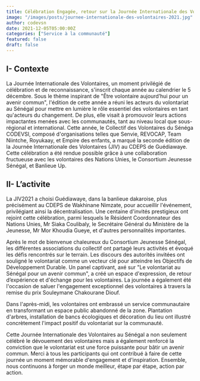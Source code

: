 ```yaml
---
title: Célébration Engagée, retour sur la Journée Internationale des Volontaires 2021 au Sénégal
image: "/images/posts/journee-internationale-des-volontaires-2021.jpg"
author: codevsn
date: 2021-12-05T05:00:00Z
categories: ["Service à la communauté"]
featured: false
draft: false
---
```


## I- Contexte

La Journée Internationale des Volontaires, un moment privilégié de célébration et de reconnaissance, s'inscrit chaque année au calendrier le 5 décembre. Sous le thème inspirant de "Être volontaire aujourd’hui pour un avenir commun", l'édition de cette année a réuni les acteurs du volontariat au Sénégal pour mettre en lumière le rôle essentiel des volontaires en tant qu'acteurs du changement. De plus, elle visait à promouvoir leurs actions impactantes menées avec les communautés, tant au niveau local que sous-régional et international.
Cette année, le Collectif des Volontaires du Sénéga CODEVSl, composé d'organisations telles que Senvie, REVOCAP, Team Niintche, Royukaay, et Empire des enfants, a marqué la seconde édition de la Journée Internationale des Volontaires (JIV) au CDEPS de Guédiawaye. Cette célébration a été rendue possible grâce à une collaboration fructueuse avec les volontaires des Nations Unies, le Consortium Jeunesse Sénégal, et Banlieue Up.

## II- L’activite

La JIV2021 a choisi Guédiawaye, dans la banlieue dakaroise, plus précisément au CDEPS de Wakhinane Nimzate, pour accueillir l'événement, privilégiant ainsi la décentralisation. Une centaine d'invités prestigieux ont rejoint cette célébration, parmi lesquels le Résident Coordonnateur des Nations Unies, Mr Siaka Coulibaly, le Secrétaire Général du Ministère de la Jeunesse, Mr Mor Khoudia Gueye, et d'autres personnalités importantes.

Après le mot de bienvenue chaleureux du Consortium Jeunesse Sénégal, les différentes associations du collectif ont partagé leurs activités et évoqué les défis rencontrés sur le terrain. Les discours des autorités invitées ont souligné le volontariat comme un vecteur clé pour atteindre les Objectifs de Développement Durable.
Un panel captivant, axé sur "Le volontariat au Sénégal pour un avenir commun", a créé un espace d'expression, de retour d’expérience et d'échange pour les volontaires. La journée a également été l'occasion de saluer l'engagement exceptionnel des volontaires à travers la remise du prix Souleymane Chakourane Diouf.

Dans l'après-midi, les volontaires ont embrassé un service communautaire en transformant un espace public abandonné de la zone. Plantation d'arbres, installation de bancs écologiques et décoration du lieu ont illustré concrètement l'impact positif du volontariat sur la communauté.

Cette Journée Internationale des Volontaires au Sénégal a non seulement célébré le dévouement des volontaires mais a également renforcé la conviction que le volontariat est une force puissante pour bâtir un avenir commun. Merci à tous les participants qui ont contribué à faire de cette journée un moment mémorable d'engagement et d'inspiration. Ensemble, nous continuons à forger un monde meilleur, étape par étape, action par action.